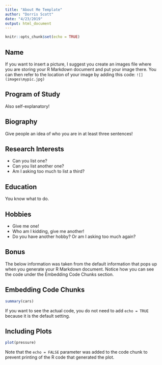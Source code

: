 ---
title: "About Me Template"
author: "Dorris Scott"
date: "4/23/2019"
output: html_document
---

```{r setup, include=FALSE}
knitr::opts_chunk$set(echo = TRUE)
```
## Name 
If you want to insert a picture, I suggest you create an images file where you are storing your R Markdown document and put your image there. You can then refer to the location of your image by 
adding this code:
`![](images\mypic.jpg)`

## Program of Study
Also self-explanatory!

## Biography
Give people an idea of who you are in at least three sentences!

## Research Interests
- Can you list one?
- Can you list another one?
- Am I asking too much to list a third?

## Education
You know what to do.

## Hobbies
- Give me one!
- Who am I kidding, give me another!
- Do you have another hobby? Or am I asking too much again?

## Bonus
The below information was taken from the default information that pops up when you generate your R Markdown document. Notice how you can see the code under the Embedding Code Chunks section. 

## Embedding Code Chunks

```{r cars}
summary(cars)
```
If you want to see the actual code, you do not need to add `echo = TRUE` because it is the default setting.


## Including Plots
```{r pressure, echo=FALSE}
plot(pressure)
```

Note that the `echo = FALSE` parameter was added to the code chunk to prevent printing of the R code that generated the plot.
